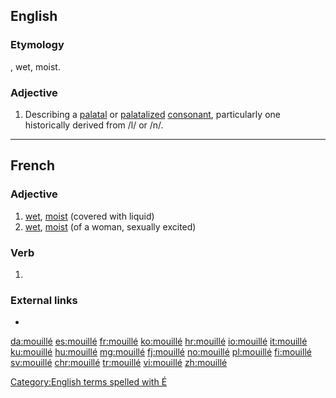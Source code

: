 ==English==

===Etymology===
{{etyl|fr|en}}, wet, moist.

===Adjective===
{{en-adj}}
{{wikipedia}}
# {{context|phonetics|lang=en}} Describing a [[palatal]] or [[palatalized]] [[consonant]], particularly one historically derived from /l/ or /n/.

[[Category:English terms spelled with É]]
----

==French==

===Adjective===
{{fr-adj}}

# [[wet]], [[moist]] (covered with liquid)
# [[wet]], [[moist]] (of a woman, sexually excited)

===Verb===
{{fr-past participle}}

# {{past participle of|mouiller|lang=fr|nocat=1}}

===External links===
* {{R:TLFi}}

[[da:mouillé]]
[[es:mouillé]]
[[fr:mouillé]]
[[ko:mouillé]]
[[hr:mouillé]]
[[io:mouillé]]
[[it:mouillé]]
[[ku:mouillé]]
[[hu:mouillé]]
[[mg:mouillé]]
[[fj:mouillé]]
[[no:mouillé]]
[[pl:mouillé]]
[[fi:mouillé]]
[[sv:mouillé]]
[[chr:mouillé]]
[[tr:mouillé]]
[[vi:mouillé]]
[[zh:mouillé]]